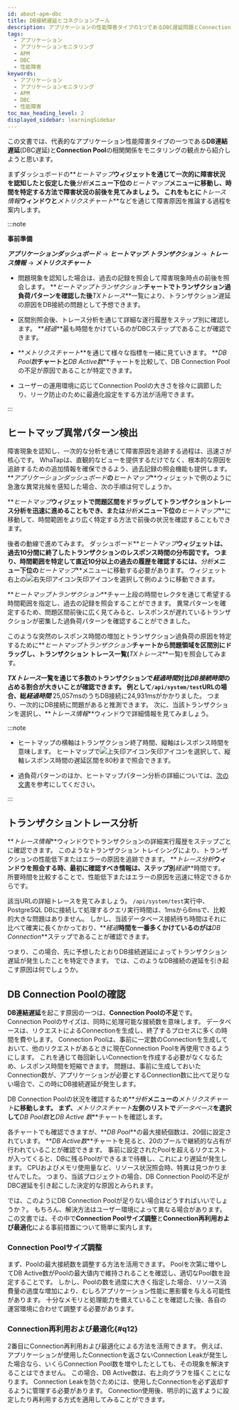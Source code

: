 ```yaml
---
id: about-apm-dbc
title: DB接続遅延とコネクションプール
description: アプリケーションの性能障害タイプの1つであるDBC遅延問題とConnection Poolについて案内します。
tags:
  - アプリケーション
  - アプリケーションモニタリング
  - APM
  - DBC
  - 性能障害
keywords:
  - アプリケーション
  - アプリケーションモニタリング
  - APM
  - DBC
  - 性能障害
toc_max_heading_level: 2
displayed_sidebar: learningSidebar
---
```


この文書では、代表的なアプリケーション性能障害タイプの一つである**DB連結遅延**(DBC遅延)と**Connection Pool**の相関関係をモニタリングの観点から紹介しようと思います。

まずダッシュボードの**_ヒートマップ_**ウィジェットを通じて一次的に障害状況を認知したと仮定した後**_分析_**メニュー下位の**_ヒートマップ_**メニューに移動し、時間を特定する方法で障害状況の前後を見てみましょう。 これをもとに**_トレース情報_**ウィンドウと**_メトリクスチャート_**などを通じて障害原因を推論する過程を案内します。 

:::note

**事前準備**

**_アプリケーションダッシュボード_** → **_ヒートマップ·トランザクション_** → **_トレース情報_** → **_メトリクスチャート_**

-   問題現象を認知した場合は、過去の記録を照会して障害現象時点の前後を照会します。 **_ヒートマップトランザクション_**チャートでトランザクション過負荷パターンを確認した後**_TXトレース_**一覧により、トランザクション遅延の原因をDB接続の問題として予想できます。

-   区間別照会後、トレース分析を通じて詳細な遂行履歴をステップ別に確認します。 **_経過_**最も時間をかけているのがDBCステップであることが確認できます。

-   **_メトリクスチャート_**を通じて様々な指標を一緒に見ていきます。 **_DB Pool数_**チャートと**_DB Active数_**チャートを比較して、DB Connection Poolの不足が原因であることが特定できます。

-   ユーザーの運用環境に応じてConnection Poolの大きさを徐々に調節したり、リーク防止のために最適化設定をする方法が活用できます。

:::

## ヒートマップ異常パターン検出

<ImgLang img='best-p/apm-dbc-hitmap-hl.png' desc='히트맵 이상 패턴 감지' />

障害現象を認知し、一次的な分析を通じて障害原因を追跡する過程は、迅速さが核心です。 WhaTapは、直観的なビューを提供するだけでなく、根本的な原因を追跡するための追加情報を確保できるよう、過去記録の照会機能も提供します。 **_アプリケーションダッシュボード_**の**_ヒートマップ_**ウィジェットで例のように急激な異常兆候を感知した場合、次の手順は何でしょうか。 

**_ヒートマップ_**ウィジェットで問題区間をドラッグしてトランザクショントレース分析を迅速に進めることもでき、または**_分析_**メニュー下位の**_ヒートマップ_**に移動して、時間範囲をより広く特定する方法で前後の状況を確認することもできます。 

<ImgLang img='best-p/apm-dbc-hitmap-hitmap-tx.png' desc='히트맵 트랜잭션 차트 이동 sc' />

後者の動線で進めてみます。 ダッシュボード**_ヒートマップ_**ウィジェットは、過去10分間に終了したトランザクションのレスポンス時間の分布図です。 つまり、時間範囲を特定して直近10分以上の過去の履歴を確認するには、**_分析_**メニュー下位の**_ヒートマップ_**メニューに移動する必要があります。 ウィジェット右上の![右矢印アイコン](/img/ic-s-right.svg)矢印アイコンを選択して例のように移動できます。

**_ヒートマップトランザクション_**チャー上段の時間セレクタを通じて希望する時間範囲を指定し、過去の記録を照会することができます。 異常パターンを確定するため、問題区間前後に広く見てみると、レスポンスが遅れているトランザクションが密集した過負荷パターンを確認することができました。 

<ImgLang img='best-p/apm-dbc-hitmap-drag.png' desc='히트맵 드래그' />

このような突然のレスポンス時間の増加とトランザクション過負荷の原因を特定するために**_ヒートマップトランザクション_**チャートから問題領域を区間別にドラッグし、トランザクション トレース一覧(**_TXトレース_**一覧)を照会してみます。 

<ImgLang img='best-p/apm-dbc-hitmap-tr-list.png' desc='히트맵 트랜잭션 목록' />

**_TXトレース_**一覧を通じて多数のトランザクションで**_経過時間_**対比**_DB接続時間_**の占める割合が大きいことが確認できます。 例として`/api/system/test`URLの場合、総**_経過時間_** 25,057msのうちDB接続に24,931msがかかりました。 つまり、一次的にDB接続に問題があると推測できます。 次に、当該トランザクションを選択し、**_トレース情報_**ウィンドウで詳細情報を見てみましょう。

:::note 

-   ヒートマップの横軸はトランザクション終了時間、縦軸はレスポンス時間を意味します。 ヒートマップで![上矢印アイコン](/img/ic-s-up.svg)矢印アイコンを選択して、縦軸レスポンス時間の遅延区間を80秒まで照会できます。

-   過負荷パターンのほか、ヒートマップパターン分析の詳細については、[次の文書](about-apm-hitmap-class#about-hitmap-pattern-analysis)を参考にしてください。

:::

## トランザクショントレース分析

**_トレース情報_**ウィンドウでトランザクションの詳細実行履歴をステップごとに確認できます。 このようなトランザクション トレイシングにより、トランザクションの性能低下またはエラーの原因を追跡できます。 **_トレース分析_**ウィンドウを照会する時、最初に確認すべき情報は、ステップ別**_経過_**時間です。 所要時間を比較することで、性能低下またはエラーの原因を迅速に特定できるからです。 

<ImgLang img='best-p/apm-dbc-tx-tr.png' desc='트랜잭션 트레이스 분석 sc' />

該当URLの詳細トレースを見てみましょう。 `/api/system/test`実行中、PostgreSQL DBに接続して処理するクエリ実行時間は、1msから6msで、比較的大きな問題はありません。 しかし、当該データベース接続待ち時間はそれに比べて確実に長くかかっており、**_経過_**時間を一番多くかけているのがは**_DB Connection_**ステップであることが確認できます。

つまり、この場合、先に予想したとおりDB接続遅延によってトランザクション遅延が発生したことを特定できます。 では、このようなDB接続の遅延を引き起こす原因は何でしょうか。 

## DB Connection Poolの確認

**DB連結遅延**を起こす原因の一つは、**Connection Poolの不足**です。 Connection Poolのサイズは、同時に処理可能な接続数を意味します。 データベースは、リクエストによるConnectionを生成し、終了するプロセスに多くの時間を費やします。 Connection Poolは、事前に一定数のConnectionを生成しておいて、他のリクエストがあるときに現在Connection Poolを再使用できるようにします。 これを通じて毎回新しいConnectionを作成する必要がなくなるため、レスポンス時間を短縮できます。 問題は、事前に生成しておいたConnection数が、アプリケーションが必要とするConnection数に比べて足りない場合で、この時にDB接続遅延が発生します。 

DB Connection Poolの状況を確認するため**_分析_**メニューの**_メトリクスチャート_**に移動します。 まず、**_メトリクスチャート_**左側のリストで**_データベース_**を選択して**_DB Pool数_**と**_DB Active 数_**チャートを確認します。

<ImgLang img='best-p/apm-dbc-mcht.png' desc='메트릭스 차트' />

各チャートでも確認できますが、**_DB Pool_**の最大接続個数は、20個に設定されています。 **_DB Active数_**チャートを見ると、20のプールで継続的な占有が行われていることが確認できます。 事前に設定されたPoolを超えるリクエストが入ってくると、DBに残るPoolができるまで待機し、これにより遅延が発生します。 CPUおよびメモリ使用量など、リソース状況照会時、特異は見つかりませんでした。 つまり、当該プロジェクトの場合、DB Connection Poolの不足がDBC遅延を引き起こした決定的な原因とみられます。 

では、このようにDB Connection Poolが足りない場合はどうすればいいでしょうか？。 もちろん、解決方法はユーザー環境によって異なる場合があります。 この文書では、その中で**Connection Poolサイズ調整**と**Connection再利用および最適化**による事前措置について簡単に案内します。

### Connection Poolサイズ調整

まず、Poolの最大接続数を調整する方法を活用できます。 Poolを次第に増やしてDB Active数がPoolの最大値内で維持されることを確認し、適切なPool数を設定することです。 しかし、Poolの数を過度に大きく指定した場合、リソース消費量の過度な増加により、むしろアプリケーション性能に悪影響を与える可能性があります。 十分なメモリと処理能力を備えていることを確認した後、各自の運営環境に合わせて調整する必要があります。

### Connection再利用および最適化{#q12}

2番目にConnection再利用および最適化による方法を活用できます。 例えば、アプリケーションが使用したConnectionを返さないConnection Leakが発生した場合なら、いくらConnection Pool数を増やしたとしても、その現象を解決することはできません。 この場合、DB Active数は、右上向グラフを描くことになります。 Connection Leakを防ぐためには、使用したConnectionを必ず返却するように管理する必要があります。 Connection使用後、明示的に返すように設定したり再利用する方式を適用してみることができます。

<!--

>

빠르게 살펴보고 싶은 분들은 문서 하단의 [요약 정보](#q12)로 이동하세요.

미리 알아보기 위치?

-->
